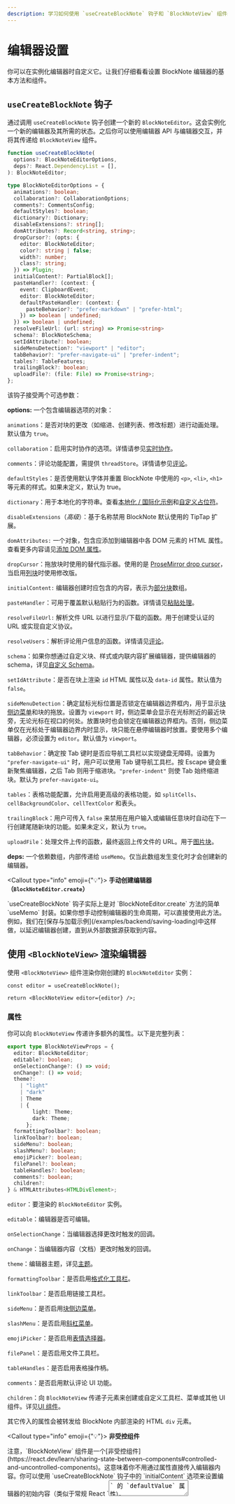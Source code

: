 ```yaml
---
description: 学习如何使用 `useCreateBlockNote` 钩子和 `BlockNoteView` 组件来设置你的 BlockNote 编辑器。
---
```



# 编辑器设置

你可以在实例化编辑器时自定义它。让我们仔细看看设置 BlockNote 编辑器的基本方法和组件。

## `useCreateBlockNote` 钩子

通过调用 `useCreateBlockNote` 钩子创建一个新的 `BlockNoteEditor`。这会实例化一个新的编辑器及其所需的状态。之后你可以使用编辑器 API 与编辑器交互，并将其传递给 `BlockNoteView` 组件。

```ts
function useCreateBlockNote(
  options?: BlockNoteEditorOptions,
  deps?: React.DependencyList = [],
): BlockNoteEditor;

type BlockNoteEditorOptions = {
  animations?: boolean;
  collaboration?: CollaborationOptions;
  comments?: CommentsConfig;
  defaultStyles?: boolean;
  dictionary?: Dictionary;
  disableExtensions?: string[];
  domAttributes?: Record<string, string>;
  dropCursor?: (opts: {
    editor: BlockNoteEditor;
    color?: string | false;
    width?: number;
    class?: string;
  }) => Plugin;
  initialContent?: PartialBlock[];
  pasteHandler?: (context: {
    event: ClipboardEvent;
    editor: BlockNoteEditor;
    defaultPasteHandler: (context: {
      pasteBehavior?: "prefer-markdown" | "prefer-html";
    }) => boolean | undefined;
  }) => boolean | undefined;
  resolveFileUrl: (url: string) => Promise<string>
  schema?: BlockNoteSchema;
  setIdAttribute?: boolean;
  sideMenuDetection?: "viewport" | "editor";
  tabBehavior?: "prefer-navigate-ui" | "prefer-indent";
  tables?: TableFeatures;
  trailingBlock?: boolean;
  uploadFile?: (file: File) => Promise<string>;
};
```

该钩子接受两个可选参数：

**options:** 一个包含编辑器选项的对象：

`animations`：是否对块的更改（如缩进、创建列表、修改标题）进行动画处理。默认值为 `true`。

`collaboration`：启用实时协作的选项。详情请参见[实时协作](/docs/advanced/real-time-collaboration)。

`comments`：评论功能配置，需提供 `threadStore`。详情请参见[评论](/docs/collaboration/comments)。

`defaultStyles`：是否使用默认字体并重置 BlockNote 中使用的 `<p>`, `<li>`, `<h1>` 等元素的样式。如果未定义，默认为 true。

`dictionary`：用于本地化的字符串。查看[本地化 / 国际化示例](/examples/basic/localization)和[自定义占位符](/examples/basic/custom-placeholder)。

`disableExtensions`（_高级_）：基于名称禁用 BlockNote 默认使用的 TipTap 扩展。

`domAttributes:` 一个对象，包含应添加到编辑器中各 DOM 元素的 HTML 属性。查看更多内容请见[添加 DOM 属性](/docs/theming#adding-dom-attributes)。

`dropCursor`：拖放块时使用的替代指示器。使用的是 [ProseMirror drop cursor](https://github.com/ProseMirror/prosemirror-dropcursor)，当启用[列块](/docs/editor-basics/document-structure#column-blocks)时使用修改版。

`initialContent:` 编辑器创建时应包含的内容，表示为[部分块](/docs/manipulating-blocks#partial-blocks)数组。

`pasteHandler`：可用于覆盖默认粘贴行为的函数。详情请见[粘贴处理](/docs/advanced/paste-handling)。

`resolveFileUrl:` 解析文件 URL 以进行显示/下载的函数。用于创建受认证的 URL 或实现自定义协议。

`resolveUsers`：解析评论用户信息的函数。详情请见[评论](/docs/collaboration/comments)。

`schema`：如果你想通过自定义块、样式或内联内容扩展编辑器，提供编辑器的 schema，详见[自定义 Schema](/docs/custom-schemas)。

`setIdAttribute`：是否在块上渲染 `id` HTML 属性以及 `data-id` 属性。默认值为 `false`。

`sideMenuDetection`：确定鼠标光标位置是否锁定在编辑器边界框内，用于显示[块侧边菜单](/docs/ui-components/side-menu)和块的拖放。设置为 `viewport` 时，侧边菜单会显示在光标附近的最近块旁，无论光标在视口的何处。放置块时也会锁定在编辑器边界框内。否则，侧边菜单仅在光标处于编辑器边界内时显示，块只能在悬停编辑器时放置。要使用多个编辑器，必须设置为 `editor`。默认值为 `viewport`。

`tabBehavior`：确定按 Tab 键时是否应导航工具栏以实现键盘无障碍。设置为 `"prefer-navigate-ui"` 时，用户可以使用 Tab 键导航工具栏。按 Escape 键会重新聚焦编辑器，之后 Tab 则用于缩进块。`"prefer-indent"` 则使 Tab 始终缩进块。默认为 `prefer-navigate-ui`。

`tables`：表格功能配置，允许启用更高级的表格功能，如 `splitCells`、`cellBackgroundColor`、`cellTextColor` 和表头。

`trailingBlock`：用户可传入 `false` 来禁用在用户输入或编辑任意块时自动在下一行创建尾随新块的功能。如果未定义，默认为 `true`。

`uploadFile`：处理文件上传的函数，最终返回上传文件的 URL。用于[图片块](/docs/editor-basics/default-schema#image)。

**deps:** 一个依赖数组，内部传递给 `useMemo`。仅当此数组发生变化时才会创建新的编辑器。

<Callout type="info" emoji={"💡"}>
  <strong>手动创建编辑器（`BlockNoteEditor.create`）</strong>
  <p>
    `useCreateBlockNote` 钩子实际上是对 `BlockNoteEditor.create` 方法的简单 `useMemo` 封装。如果你想手动控制编辑器的生命周期，可以直接使用此方法。例如，我们在[保存与加载示例](/examples/backend/saving-loading)中这样做，以延迟编辑器创建，直到从外部数据源获取到内容。
  </p>
</Callout>

## 使用 `<BlockNoteView>` 渲染编辑器

使用 `<BlockNoteView>` 组件渲染你刚创建的 `BlockNoteEditor` 实例：

```tsx
const editor = useCreateBlockNote();

return <BlockNoteView editor={editor} />;
```

### 属性

你可以向 `BlockNoteView` 传递许多额外的属性。以下是完整列表：

```typescript
export type BlockNoteViewProps = {
  editor: BlockNoteEditor;
  editable?: boolean;
  onSelectionChange?: () => void;
  onChange?: () => void;
  theme?:
    | "light"
    | "dark"
    | Theme
    | {
        light: Theme;
        dark: Theme;
      };
  formattingToolbar?: boolean;
  linkToolbar?: boolean;
  sideMenu?: boolean;
  slashMenu?: boolean;
  emojiPicker?: boolean;
  filePanel?: boolean;
  tableHandles?: boolean;
  comments?: boolean;
  children?:
} & HTMLAttributes<HTMLDivElement>;
```

`editor`：要渲染的 `BlockNoteEditor` 实例。

`editable`：编辑器是否可编辑。

`onSelectionChange`：当编辑器选择更改时触发的回调。

`onChange`：当编辑器内容（文档）更改时触发的回调。

`theme`：编辑器主题，详见[主题](/docs/styling-theming/themes)。

`formattingToolbar`：是否启用[格式化工具栏](/docs/ui-components/formatting-toolbar)。

`linkToolbar`：是否启用链接工具栏。

`sideMenu`：是否启用[块侧边菜单](/docs/ui-components/side-menu)。

`slashMenu`：是否启用[斜杠菜单](/docs/ui-components/suggestion-menus#slash-menu)。

`emojiPicker`：是否启用[表情选择器](/docs/advanced/grid-suggestion-menus#emoji-picker)。

`filePanel`：是否启用文件工具栏。

`tableHandles`：是否启用表格操作柄。

`comments`：是否启用默认评论 UI 功能。

`children`：向 `BlockNoteView` 传递子元素来创建或自定义工具栏、菜单或其他 UI 组件。详见[UI 组件](/docs/ui-components)。

其它传入的属性会被转发给 BlockNote 内部渲染的 HTML `div` 元素。

<Callout type="info" emoji={"💡"}>
  <strong>非受控组件</strong>
  <p>
    注意，`BlockNoteView` 组件是一个[非受控组件](https://react.dev/learn/sharing-state-between-components#controlled-and-uncontrolled-components)。这意味着你不用通过属性直接传入编辑器内容。你可以使用 `useCreateBlockNote` 钩子中的 `initialContent` 选项来设置编辑器的初始内容（类似于常规 React `<textarea>` 的 `defaultValue` 属性）。
  </p>
  <p>
    BlockNote 在内部处理管理编辑器状态的复杂性和性能优化。你可以使用[编辑器 API](/docs/editor-api)来与编辑器内容交互。
  </p>
</Callout>